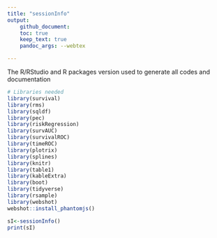 ---
title: "sessionInfo"
output: 
    github_document:
    toc: true
    keep_text: true
    pandoc_args: --webtex

---

The R/RStudio and R packages version used to generate all codes and documentation



```{r library, echo=FALSE, message=FALSE, warning=FALSE}
# Libraries needed
library(survival)
library(rms)
library(sqldf)
library(pec)
library(riskRegression)
library(survAUC)
library(survivalROC)
library(timeROC)
library(plotrix)
library(splines)
library(knitr)
library(table1)
library(kableExtra)
library(boot)
library(tidyverse)
library(rsample)
library(webshot)
webshot::install_phantomjs()
```

```{r setup}
sI<-sessionInfo()
print(sI)
```

